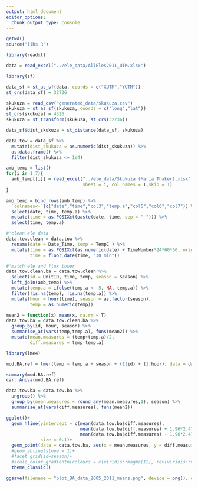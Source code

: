 ```yaml
---
output: html_document
editor_options: 
  chunk_output_type: console
---
```


```r
getwd()
source("libs.R")
```

```r
library(readxl)

data = read_excel("../ele_data/AllEles2011_UTM.xlsx")
```

```r
library(sf)

data_sf = st_as_sf(data, coords = c("XUTM","YUTM"))
st_crs(data_sf) = 32736
```

```r
skukuza = read_csv("generated_data/skukuza.csv")
skukuza = st_as_sf(skukuza, coords = c("long","lat"))
st_crs(skukuza) = 4326
skukuza = st_transform(skukuza, st_crs(32736))
```

```r
data_sf$dist_skukuza = st_distance(data_sf, skukuza)
```

```r
data.tow = data_sf %>% 
  mutate(dist_skukuza = as.numeric(dist_skukuza)) %>% 
  as.data.frame() %>% 
  filter(dist_skukuza <= 1e4)
```

```r
amb_temp = list()
for(i in 1:7){
  amb_temp[[i]] = read_excel("../ele_data/Skukuza (Maria Thaker).xlsx",
                             sheet = i, col_names = T,skip = 1)
}

amb_temp = bind_rows(amb_temp) %>% 
  `colnames<-`(c("date","time","col3","temp.a","col5","col6","col7")) %>% 
  select(date, time, temp.a) %>% 
  mutate(time = as.POSIXct(paste(date, time, sep = " "))) %>% 
  select(time, temp.a)

```

```r
#'clean ele data
data.tow.clean = data.tow %>% 
  rename(date = Date_Time, temp = TempC ) %>% 
  mutate(time = as.POSIXct(as.numeric(date) + TimeNumber*24*60*60, origin = "1970-01-01"),
         time = floor_date(time, "30 min"))
```

```r
#'match ele and flux tower
data.tow.clean.ba = data.tow.clean %>% 
  select(id = UnitID, time, temp, season = Season) %>% 
  left_join(amb_temp) %>% 
  mutate(temp.a = ifelse(temp.a < -5, NA, temp.a)) %>% 
  filter(!is.na(temp), !is.na(temp.a)) %>% 
  mutate(hour = hour(time), season = as.factor(season),
         temp = as.numeric(temp))
```

```r
mean2 = function(x) mean(x, na.rm = T)
data.tow.ba = data.tow.clean.ba %>% 
  group_by(id, hour, season) %>% 
  summarise_at(vars(temp,temp.a), funs(mean2)) %>% 
  mutate(mean.measures = (temp+temp.a)/2,
         diff.measures = temp-temp.a)
```


```r
library(lme4)

mod.BA.ref = lmer(temp ~ temp.a + season + (1|id) + (1|hour), data = data.tow.ba)

summary(mod.BA.ref)
car::Anova(mod.BA.ref)
```

```r

data.tow.ba = data.tow.ba %>% 
  ungroup() %>% 
  group_by(mean.measures = round_any(mean.measures,1), season) %>% 
  summarise_at(vars(diff.measures), funs(mean2))

ggplot()+
  geom_hline(yintercept = c(mean(data.tow.ba$diff.measures), 
                            mean(data.tow.ba$diff.measures) + 1.96*2.476,
                            mean(data.tow.ba$diff.measures) - 1.96*2.476),
             size = 0.1)+
  geom_point(data = data.tow.ba, aes(x = mean.measures, y = diff.measures, col = season), size = 3)+
  #geom_abline(slope = 1)+
  #facet_grid(id~season)+
  #scale_color_gradientn(colours = c(viridis::magma(12), rev(viridis::viridis(12))))+
  theme_classic()

ggsave(filename = "plot_BA_data_2005_2011_means.png", device = png(), dpi = 300); dev.off()
```

